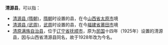 '''清源县'''，可以指：
*[[清源县_(隋朝)|清源县 (隋朝)]]，[[隋朝|隋朝]]时设置的县，在今[[山西省|山西省]][[太原市|太原市]]境
*[[清源县_(武周)|清源县 (武周)]]，[[武周|武周]]时设置的县，在今[[福建省|福建省]][[莆田市|莆田市]]境
*[[清原满族自治县|清原满族自治县]]，位于[[辽宁省|辽宁省]][[抚顺市|抚顺市]]，原为[[中华民国_(大陆时期)|民国]]十四年（1925年）设置的清源县，因与山西省清源县同名，故于1928年改为今名。

{{Disambig|Q|Cat=三字中国县名消歧义}}